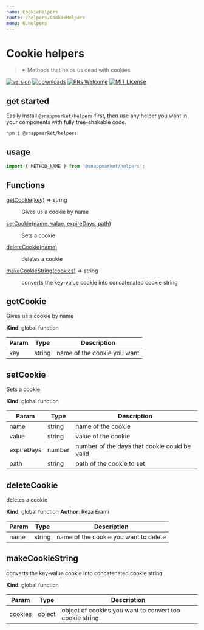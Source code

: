 ```yaml
---
name: CookieHelpers
route: /helpers/CookieHelpers
menu: 6.Helpers
---
```



# Cookie helpers
> ✴ Methods that helps us dead with cookies

[![version](https://img.shields.io/npm/v/@snappmarket/helpers.svg?style=flat-square)](https://www.npmjs.com/package/@snappmarket/helpers)
[![downloads](https://img.shields.io/npm/dm/@snappmarket/helpers.svg?style=flat-square)](https://www.npmtrends.com/@snappmarket/helpers)
[![PRs Welcome](https://img.shields.io/badge/PRs-welcome-brightgreen.svg?style=flat-square)](http://makeapullrequest.com)
[![MIT License](https://img.shields.io/npm/l/@snappmarket/helpers.svg?style=flat-square)](https://github.com/snappmarket/frontend-toolbox/blob/develop/packages/ui/index.mdx)

## get started

Easily install `@snappmarket/helpers` first, then use any helper you want in your components with fully
tree-shakable code.

```bash
npm i @snappmarket/helpers
```

## usage
```javascript
import { METHOD_NAME } from '@snappmarket/helpers';
```

<!-- doc -->
## Functions

<dl>
<dt><a href="#getCookie">getCookie(key)</a> ⇒ string</dt>
<dd><p>Gives us a cookie by name</p>
</dd>
<dt><a href="#setCookie">setCookie(name, value, expireDays, path)</a></dt>
<dd><p>Sets a cookie</p>
</dd>
<dt><a href="#deleteCookie">deleteCookie(name)</a></dt>
<dd><p>deletes a cookie</p>
</dd>
<dt><a href="#makeCookieString">makeCookieString(cookies)</a> ⇒ string</dt>
<dd><p>converts the key-value cookie into concatenated cookie string</p>
</dd>
</dl>

<a name="getCookie"></a>

## getCookie
Gives us a cookie by name

**Kind**: global function

| Param | Type | Description |
| --- | --- | --- |
| key | string | name of the cookie you want |

<a name="setCookie"></a>

## setCookie
Sets a cookie

**Kind**: global function

| Param | Type | Description |
| --- | --- | --- |
| name | string | name of the cookie |
| value | string | value of the cookie |
| expireDays | number | number of the days that cookie could be valid |
| path | string | path of the cookie to set |

<a name="deleteCookie"></a>

## deleteCookie
deletes a cookie

**Kind**: global function
**Author**: Reza Erami

| Param | Type | Description |
| --- | --- | --- |
| name | string | name of the cookie you want to delete |

<a name="makeCookieString"></a>

## makeCookieString
converts the key-value cookie into concatenated cookie string

**Kind**: global function

| Param | Type | Description |
| --- | --- | --- |
| cookies | object | object of cookies you want to convert too cookie string |

